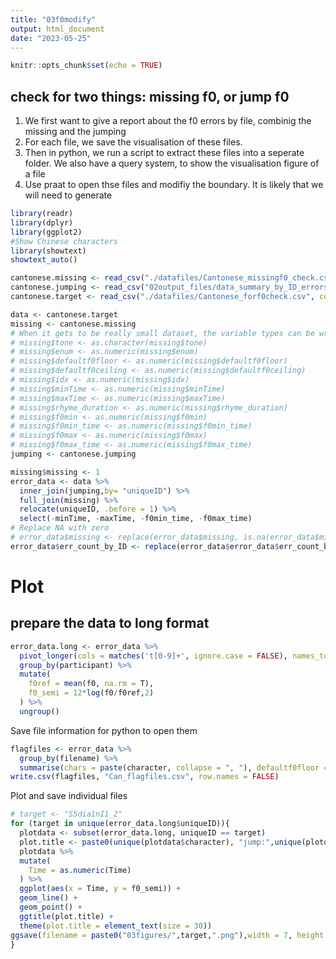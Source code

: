 ```yaml
---
title: "03f0modify"
output: html_document
date: "2023-05-25"
---
```


```r
knitr::opts_chunk$set(echo = TRUE)
```

## check for two things: missing f0, or jump f0

1. We first want to give a report about the f0 errors by file, combinig the missing and the jumping
2. For each file, we save the visualisation of these files.
3. Then in python, we run a script to extract these files into a seperate folder. We also have a query system, to show the visualisation figure of a file
4. Use praat to open thse files and modifiy the boundary. It is likely that we will need to generate 
```r
library(readr)
library(dplyr)
library(ggplot2)
#Show Chinese characters
library(showtext)
showtext_auto()
```

```r
cantonese.missing <- read_csv("./datafiles/Cantonese_missingf0_check.csv", col_names = TRUE,show_col_types = FALSE)
cantonese.jumping <- read_csv("02output_files/data_summary_by_ID_errors_only.csv", col_names = TRUE,show_col_types = FALSE)
cantonese.target <- read_csv("./datafiles/Cantonese_forf0check.csv", col_names = TRUE,show_col_types = FALSE)

data <- cantonese.target
missing <- cantonese.missing
# When it gets to be really small dataset, the variable types can be wrong. Therefore it's better to have all steps in one file.
# missing$tone <- as.character(missing$tone)
# missing$enum <- as.numeric(missing$enum)
# missing$defaultf0floor <- as.numeric(missing$defaultf0floor)
# missing$defaultf0ceiling <- as.numeric(missing$defaultf0ceiling)
# missing$idx <- as.numeric(missing$idx)
# missing$minTime <- as.numeric(missing$minTime)
# missing$maxTime <- as.numeric(missing$maxTime)
# missing$rhyme_duration <- as.numeric(missing$rhyme_duration)
# missing$f0min <- as.numeric(missing$f0min)
# missing$f0min_time <- as.numeric(missing$f0min_time)
# missing$f0max <- as.numeric(missing$f0max)
# missing$f0max_time <- as.numeric(missing$f0max_time)
jumping <- cantonese.jumping
```
```r
missing$missing <- 1
error_data <- data %>% 
  inner_join(jumping,by= "uniqueID") %>%
  full_join(missing) %>%
  relocate(uniqueID, .before = 1) %>%
  select(-minTime, -maxTime, -f0min_time, -f0max_time)
# Replace NA with zero
# error_data$missing <- replace(error_data$missing, is.na(error_data$missing),0)
error_data$err_count_by_ID <- replace(error_data$error_data$err_count_by_ID, is.na(error_data$err_count_by_ID),0)
```
# Plot
## prepare the data to long format
```r
error_data.long <- error_data %>%
  pivot_longer(cols = matches('t[0-9]+', ignore.case = FALSE), names_to = "Time",names_prefix = "t", values_to = "f0") %>% # Convert to the standard long format
  group_by(participant) %>%
  mutate(
    f0ref = mean(f0, na.rm = T),
    f0_semi = 12*log(f0/f0ref,2)
  ) %>%
  ungroup()
```

Save file information for python to open them
```r
flagfiles <- error_data %>%
  group_by(filename) %>%
  summarise(chars = paste(character, collapse = ", "), defaultf0floor = mean(defaultf0floor),defaultf0ceiling = mean(defaultf0ceiling))
write.csv(flagfiles, "Can_flagfiles.csv", row.names = FALSE)
```

Plot and save individual files
```r
# target <- "S5dia1nI1_2"
for (target in unique(error_data.long$uniqueID)){
  plotdata <- subset(error_data.long, uniqueID == target)
  plot.title <- paste0(unique(plotdata$character), "jump:",unique(plotdata$err_prop_by_ID), " missing:", unique(plotdata$missing))
  plotdata %>%
  mutate(
    Time = as.numeric(Time)
  ) %>%
  ggplot(aes(x = Time, y = f0_semi)) + 
  geom_line() + 
  geom_point() +
  ggtitle(plot.title) + 
  theme(plot.title = element_text(size = 30))
ggsave(filename = paste0("03figures/",target,".png"),width = 7, height = 5)
}

```



